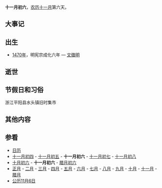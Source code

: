 {{Lunar11Calendar}}
'''十一月初六'''，[[农历|农历]][[十一月_(农历)|十一月]]第六天。

==大事记==

==出生==
*[[1470年|1470年]]，明宪宗成化六年 — [[文徵明|文徵明]]

==逝世==

==节假日和习俗==
浙江平阳县水头镇旧时集市

==其他内容==

==参看==
*[[历史上的今天|日历]]
*[[十一月初四|十一月初四]] - [[十一月初五|十一月初五]] - '''十一月初六''' - [[十一月初七|十一月初七]] - [[十一月初八|十一月初八]]
*[[十月初六|十月初六]] - '''十一月初六''' - [[腊月初六|腊月初六]]
*[[正月|正月]] - [[二月_(农历)|二月]] - [[三月_(农历)|三月]] - [[四月_(农历)|四月]] - [[五月_(农历)|五月]] - [[六月_(农历)|六月]] - [[七月_(农历)|七月]] - [[八月_(农历)|八月]] - [[九月_(农历)|九月]] - [[十月_(农历)|十月]] - [[十一月_(农历)|十一月]] - [[腊月|腊月]]
*[[公历|公历]][[11月6日|11月6日]]